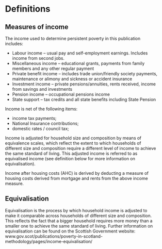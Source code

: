 # Definitions

## Measures of income 

The income used to determine persistent poverty in this publication includes:

* Labour income – usual pay and self-employment earnings. Includes income from second jobs.
* Miscellaneous income – educational grants, payments from family members and any other regular payment
* Private benefit income – includes trade union/friendly society payments, maintenance or alimony and sickness or accident insurance
* Investment income – private pensions/annuities, rents received, income from savings and investments
* Pension income – occupational pensions income
* State support – tax credits and all state benefits including State Pension

Income is net of the following items:

* income tax payments;
* National Insurance contributions;
* domestic rates / council tax;

Income is adjusted for household size and composition by means of equivalence scales, which reflect the extent to which households of different size and composition require a different level of income to achieve the same standard of living. This adjusted income is referred to as equivalised income (see definition below for more information on equivalisation). 

Income after housing costs (AHC) is derived by deducting a measure of housing costs derived from mortgage and rents from the above income measure. 

## Equivalisation 

Equivalisation is the process by which household income is adjusted to make it comparable across households of different size and composition. This reflects the fact that a bigger household requires more money than a smaller one to achieve the same standard of living. Further information on equivalisation can be found on the Scottish Government website: www.gov.scot/publications/poverty-in-scotland-methodology/pages/income-equivalisation/